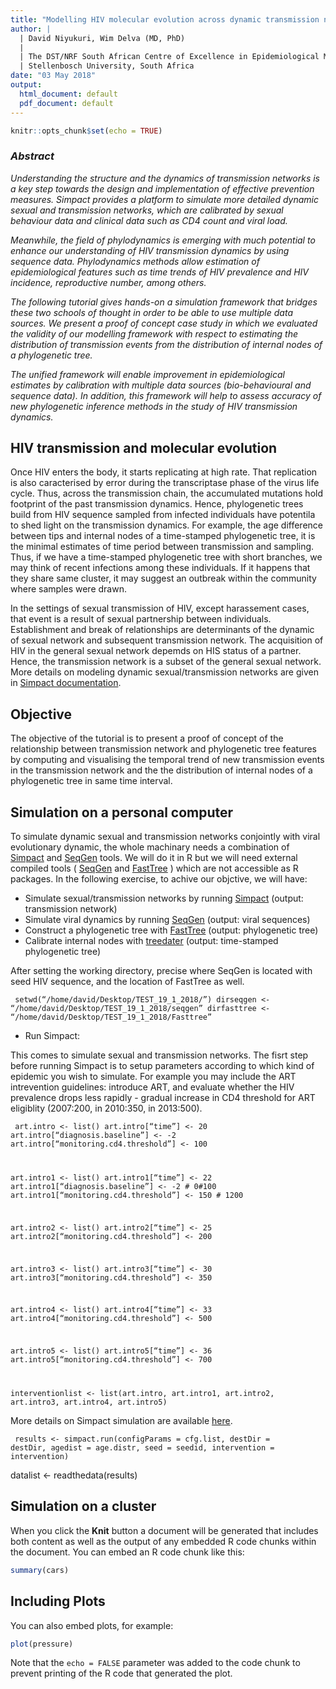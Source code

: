 ```yaml
---
title: "Modelling HIV molecular evolution across dynamic transmission networks"
author: |
  | David Niyukuri, Wim Delva (MD, PhD)
  |
  | The DST/NRF South African Centre of Excellence in Epidemiological Modelling and Analysis
  | Stellenbosch University, South Africa
date: "03 May 2018"
output:
  html_document: default
  pdf_document: default
---
```


```r
knitr::opts_chunk$set(echo = TRUE)
```
### *Abstract*

<em> Understanding the structure and the dynamics of transmission networks is a key step towards the design and implementation of effective prevention measures. Simpact provides a platform to simulate more detailed dynamic sexual and transmission networks, which are calibrated by sexual behaviour data and clinical data such as CD4 count and viral load.

Meanwhile, the field of phylodynamics is emerging with much potential to enhance our understanding of HIV transmission dynamics by using sequence data. Phylodynamics methods allow estimation of epidemiological features such as time trends of HIV prevalence and HIV incidence, reproductive number, among others. 

The following tutorial gives hands-on a simulation framework that bridges these two schools of thought in order to be able to use multiple data sources. We present a proof of concept case study in which we evaluated the validity of our modelling framework with respect to estimating the distribution of transmission events from the distribution of internal nodes of a phylogenetic tree.

The unified framework will enable improvement in epidemiological estimates by calibration with multiple data sources (bio-behavioural and sequence data). In addition, this framework will help to assess accuracy of new phylogenetic inference methods in the study of HIV transmission dynamics. </em>


## HIV transmission and molecular evolution

Once HIV enters the body, it starts replicating at high rate. That replication is also caracterised by error during the transcriptase phase of the virus life cycle. Thus, across the transmission chain, the accumulated mutations hold footprint of the past transmission dynamics. Hence, phylogenetic trees build from HIV sequence sampled from infected individuals have potentila to shed light on the transmission dynamics. For example, the age difference between tips and internal nodes of a time-stamped phylogenetic tree, it is the minimal estimates of time period between transmission and sampling. Thus, if we have a time-stamped phylogenetic tree with short branches, we may think of recent infections among these individuals. If it happens that they share same cluster, it may suggest an outbreak within the community where samples were drawn. 

In the settings of sexual transmission of HIV, except harassement cases, that event is a result of sexual partnership between individuals. Establishment and break of relationships are determinants of the dynamic of sexual network and subsequent transmission network. The acquisition of HIV in the general sexual network depemds on HIS status of a partner. Hence, the  transmission network is a subset of the general sexual network. More details on modeling dynamic  sexual/transmission networks are given in [Simpact documentation](http://simpactcyan.readthedocs.io/en/latest/).

## Objective

The objective of the tutorial is to present a proof of concept of the relationship between transmission network and phylogenetic  tree features by computing and visualising the temporal trend of new transmission events in the transmission network and the the distribution of internal nodes of a phylogenetic tree in same time interval.


## Simulation on a personal computer

To simulate dynamic sexual and transmission networks conjointly with viral evolutionary dynamic, the whole machinary needs a combination of [Simpact](http://simpactcyan.readthedocs.io/en/latest/) and [SeqGen](http://tree.bio.ed.ac.uk/software/seqgen/) tools. We will do it in R but we will need external compiled tools ( [SeqGen](http://tree.bio.ed.ac.uk/software/seqgen/) and [FastTree](http://www.microbesonline.org/fasttree/) ) which are not accessible as R packages. In the following exercise, to achive our objctive, we will have:

* Simulate sexual/transmission networks by running [Simpact](http://www.simpact.org) (output: transmission network)
* Simulate viral dynamics by running [SeqGen](http://tree.bio.ed.ac.uk/software/seqgen/) (output: viral sequences)
* Construct a phylogenetic tree with [FastTree](http://www.microbesonline.org/fasttree/) (output: phylogenetic tree)
* Calibrate internal nodes with [treedater](https://github.com/emvolz/treedater) (output: time-stamped phylogenetic tree)

After setting the working directory, precise where SeqGen is located with seed HIV sequence, and the location of FastTree as well. 

<code>
setwd("/home/david/Desktop/TEST_19_1_2018/")
dirseqgen <- "/home/david/Desktop/TEST_19_1_2018/seqgen"
dirfasttree <- "/home/david/Desktop/TEST_19_1_2018/Fasttree"
</code>

* Run Simpact:

This comes to simulate sexual and transmission networks. The fisrt step before running Simpact is to setup parameters according to which kind of epidemic you wish to simulate. For example you may include the ART intrevention guidelines:
introduce ART, and evaluate whether the HIV prevalence drops less  rapidly - gradual increase in CD4 threshold for ART eligiblity (2007:200, in 2010:350, in 2013:500).

<code>
art.intro <- list()
art.intro["time"] <- 20
art.intro["diagnosis.baseline"] <- -2 
art.intro["monitoring.cd4.threshold"] <- 100 

art.intro1 <- list()
art.intro1["time"] <- 22
art.intro1["diagnosis.baseline"] <- -2 # 0#100
art.intro1["monitoring.cd4.threshold"] <- 150 # 1200

art.intro2 <- list()
art.intro2["time"] <- 25 
art.intro2["monitoring.cd4.threshold"] <- 200

art.intro3 <- list()
art.intro3["time"] <- 30
art.intro3["monitoring.cd4.threshold"] <- 350

art.intro4 <- list()
art.intro4["time"] <- 33 
art.intro4["monitoring.cd4.threshold"] <- 500

art.intro5 <- list()
art.intro5["time"] <- 36
art.intro5["monitoring.cd4.threshold"] <- 700 

interventionlist <- list(art.intro, art.intro1, art.intro2, art.intro3, art.intro4, art.intro5)
</code>


More details on Simpact simulation are available [here](http://simpactcyan.readthedocs.io/en/latest/).

<code>
results <- simpact.run(configParams = cfg.list,
                       destDir = destDir,
                       agedist = age.distr,
                       seed = seedid, 
                       intervention = intervention)
</code>                       


datalist <- readthedata(results)

</code>




## Simulation on a cluster


When you click the **Knit** button a document will be generated that includes both content as well as the output of any embedded R code chunks within the document. You can embed an R code chunk like this:

```r
summary(cars)
```



## Including Plots

You can also embed plots, for example:

```r
plot(pressure)
```

Note that the `echo = FALSE` parameter was added to the code chunk to prevent printing of the R code that generated the plot.
